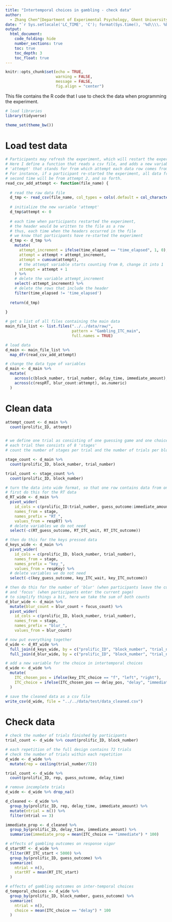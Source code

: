 ```yaml
---
title: "Intertemporal choices in gambling - check data"
author: 
  - Zhang Chen^[Department of Experimental Psychology, Ghent University, Zhang.Chen@UGent.be]
date: "`r Sys.setlocale('LC_TIME', 'C'); format(Sys.time(), '%d\\\\. %B %Y')`"
output: 
  html_document:
    code_folding: hide
    number_sections: true
    toc: true
    toc_depth: 3
    toc_float: true
---
```


```r
knitr::opts_chunk$set(echo = TRUE,
                      warning = FALSE,
                      message = FALSE,
                      fig.align = "center")
```

This file contains the R code that I use to check the data when programming the experiment.

```r
# load libraries
library(tidyverse)

theme_set(theme_bw())

```

# Load test data

```r
# Participants may refresh the experiment, which will restart the experiment.
# Here I define a function that reads a csv file, and adds a new variable 
# 'attempt' that stands for from which attempt each data row comes from.
# For instance, if a participant re-started the experiment, all data from the 
# second time will be from attempt 2, and so forth.
read_csv_add_attempt <- function(file_name) {
  
  # read the raw data file
  d_tmp <- read_csv(file_name, col_types = cols(.default = col_character()))
  
  # initialize the new variable 'attempt'
  d_tmp$attempt <- 0
  
  # each time when participants restarted the experiment,
  # the header would be written to the file as a row
  # thus, each time when the headers occurred in the file
  # we know that participants have re-started the experiment
  d_tmp <- d_tmp %>%
    mutate(
      attempt_increment = ifelse(time_elapsed == "time_elapsed", 1, 0),
      attempt = attempt + attempt_increment,
      attempt = cumsum(attempt),
      # the attempt variable starts counting from 0, change it into 1
      attempt = attempt + 1
    ) %>%
    # delete the variable attempt_increment
    select(-attempt_increment) %>%
    # delete the rows that include the header
    filter(time_elapsed != 'time_elapsed')
  
  return(d_tmp)
  
}

# get a list of all files containing the main data
main_file_list <- list.files("../../data/raw/",
                             pattern = "Gambling_ITC_main",
                             full.names = TRUE)

# load data
d_main <- main_file_list %>%
  map_dfr(read_csv_add_attempt)

# change the data type of variables
d_main <- d_main %>%
  mutate(
    across(c(block_number, trial_number, delay_time, immediate_amount), as.numeric),
    across(c(respRT, blur_count:attempt), as.numeric)
  )
```

# Clean data

```r
attempt_count <- d_main %>%
  count(prolific_ID, attempt)


# we define one trial as consisting of one guessing game and one choice game
# each trial then consists of 8 'stages'
# count the number of stages per trial and the number of trials per block 

stage_count <- d_main %>%
  count(prolific_ID, block_number, trial_number)

trial_count <- stage_count %>%
  count(prolific_ID, block_number)

# turn the data into wide format, so that one row contains data from one trial
# first do this for the RT data
d_RT_wide <- d_main %>%
  pivot_wider(
    id_cols = c(prolific_ID:trial_number, guess_outcome:immediate_amount),
    names_from = stage,
    names_prefix = "RT_",
    values_from = respRT) %>%
  # delete variables we do not need
  select(-c(RT_guess_outcome, RT_ITC_wait, RT_ITC_outcome))

# then do this for the keys pressed data
d_keys_wide <- d_main %>%
  pivot_wider(
    id_cols = c(prolific_ID, block_number, trial_number),
    names_from = stage,
    names_prefix = "key_",
    values_from = respKey) %>%
  # delete variables we do not need
  select(-c(key_guess_outcome, key_ITC_wait, key_ITC_outcome))

# then do this for the number of 'blur' (when participants leave the current page)
# and 'focus' (when participants enter the current page)
# to simplify things a bit, here we take the sum of both counts
d_blur_wide <- d_main %>%
  mutate(blur_count = blur_count + focus_count) %>%
  pivot_wider(
    id_cols = c(prolific_ID, block_number, trial_number),
    names_from = stage,
    names_prefix = "blur_",
    values_from = blur_count)

# now put everything together
d_wide <- d_RT_wide %>%
  full_join(d_keys_wide, by = c("prolific_ID", "block_number", "trial_number")) %>%
  full_join(d_blur_wide, by = c("prolific_ID", "block_number", "trial_number"))

# add a new variable for the choice in intertemporal choices
d_wide <- d_wide %>%
  mutate(
    ITC_chosen_pos = ifelse(key_ITC_choice == "f", "left", "right"),
    ITC_choice = ifelse(ITC_chosen_pos == delay_pos, "delay", "immediate")
  )

# save the cleaned data as a csv file
write_csv(d_wide, file = "../../data/test/data_cleaned.csv")
```

# Check data

```r
# check the number of trials finished by participants
trial_count <- d_wide %>% count(prolific_ID, block_number)

# each repetition of the full design contains 72 trials
# check the number of trials within each repetition
d_wide <- d_wide %>%
  mutate(rep = ceiling(trial_number/72))

trial_count <- d_wide %>%
  count(prolific_ID, rep, guess_outcome, delay_time)

# remove incomplete trials
d_wide <- d_wide %>% drop_na()

d_cleaned <- d_wide %>%
  group_by(prolific_ID, rep, delay_time, immediate_amount) %>%
  mutate(ntrial = n()) %>%
  filter(ntrial == 3)

immediate_prop <- d_cleaned %>%
  group_by(prolific_ID, delay_time, immediate_amount) %>%
  summarise(immediate_prop = mean(ITC_choice == "immediate") * 100)

# effects of gambling outcomes on response vigor
d_startRT <- d_wide %>%
  filter(RT_ITC_start < 5000) %>%
  group_by(prolific_ID, guess_outcome) %>%
  summarize(
    ntrial = n(),
    startRT = mean(RT_ITC_start)
  )

# effects of gambling outcomes on inter-temporal choices
d_temporal_choices <- d_wide %>%
  group_by(prolific_ID, block_number, guess_outcome) %>%
  summarize(
    ntrial = n(),
    choice = mean(ITC_choice == "delay") * 100
  )
```

